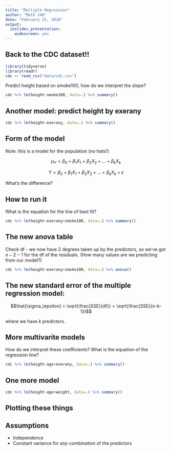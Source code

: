 ```yaml
---
title: "Multiple Regression"
author: "Math 246"
date: "February 21, 2018"
output: 
  ioslides_presentation: 
    widescreen: yes
---
```


## Back to the CDC dataset!! {.smaller}

```r
library(tidyverse)
library(readr)
cdc <- read_csv("data/cdc.csv")
```

Predict height based on smoke100, how do we interpret the slope?

```r
cdc %>% lm(height~smoke100, data=.) %>% summary()
```

## Another model: predict height by exerany {.smaller}

```r
cdc %>% lm(height~exerany, data=.) %>% summary()
```

## Form of the model

Note: this is a model for the population (no hats!):

$$\mu_Y = \beta_0 + \beta_1 X_1 +\beta_2 X_2 + \ldots + \beta_k X_k$$

$$Y = \beta_0 + \beta_1 X_1 +\beta_2 X_2 + \ldots + \beta_k X_k + \epsilon$$

What's the difference?

## How to run it {.smaller}

What is the equation for the line of best fit?

```r
cdc %>% lm(height~exerany+smoke100, data=.) %>% summary()
```

## The new anova table

Check df - we now have 2 degrees taken up by the predictors, so we've got $n-2-1$ for the df of the residuals. (How many values are we predicting from our model?)

```r
cdc %>% lm(height~exerany+smoke100, data=.) %>% anova()
```

## The new standard error of the multiple regression model:

$$\hat{\sigma_\epsilon} = \sqrt{\frac{SSE}{df}} = \sqrt{\frac{SSE}{n-k-1}}$$

where we have $k$ predictors.

## More multivarite models  {.smaller}

How do we interpret these coefficients? What is the equation of the regression line?

```r
cdc %>% lm(height~age+exerany, data=.) %>% summary()
```

## One more model {.smaller}

```r
cdc %>% lm(height~age+weight, data=.) %>% summary()
```

## Plotting these things

## Assumptions

* Independence
* Constant variance for *any combination* of the predictors
